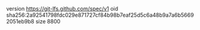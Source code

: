 version https://git-lfs.github.com/spec/v1
oid sha256:2a92541798fdc029e871727cf84b98b7eaf25d5c6a48b9a7a6b56692051eb9b8
size 8800
